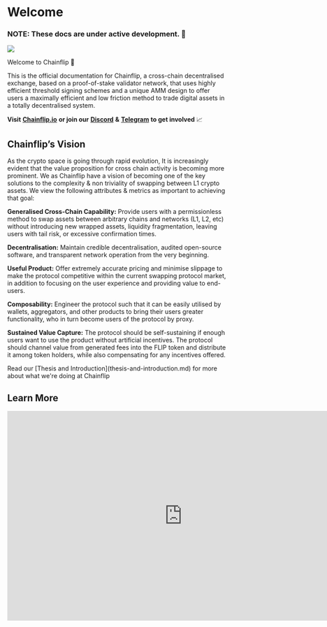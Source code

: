 
# Welcome

### NOTE: These docs are under active development. 🚧

![](/concepts/welcome.png)

Welcome to Chainflip 👋

<Callout type="info">
  This is the official documentation for Chainflip, a cross-chain decentralised
  exchange, based on a proof-of-stake validator network, that uses highly
  efficient threshold signing schemes and a unique AMM design to offer users a
  maximally efficient and low friction method to trade digital assets in a
  totally decentralised system.
</Callout>

**Visit** [**Chainflip.io**](https://chainflip.io/) **or join our** [**Discord**](https://discord.gg/45DjMFA3Fu) **&** [**Telegram**](https://t.me/chainflip_io_chat) **to get involved** 📈

## Chainflip’s Vision

As the crypto space is going through rapid evolution, It is increasingly evident that the value proposition for cross chain activity is becoming more prominent. We as Chainflip have a vision of becoming one of the key solutions to the complexity & non triviality of swapping between L1 crypto assets. We view the following attributes & metrics as important to achieving that goal:

**Generalised Cross-Chain Capability:** Provide users with a permissionless method to swap assets between arbitrary chains and networks (L1, L2, etc) without introducing new wrapped assets, liquidity fragmentation, leaving users with tail risk, or excessive confirmation times.

**Decentralisation:** Maintain credible decentralisation, audited open-source software, and transparent network operation from the very beginning.

**Useful Product:** Offer extremely accurate pricing and minimise slippage to make the protocol competitive within the current swapping protocol market, in addition to focusing on the user experience and providing value to end-users.

**Composability:** Engineer the protocol such that it can be easily utilised by wallets, aggregators, and other products to bring their users greater functionality, who in turn become users of the protocol by proxy.

**Sustained Value Capture:** The protocol should be self-sustaining if enough users want to use the product without artificial incentives. The protocol should channel value from generated fees into the FLIP token and distribute it among token holders, while also compensating for any incentives offered.

<Callout type="info">
  Read our [Thesis and Introduction](thesis-and-introduction.md) for more about
  what we're doing at Chainflip
</Callout>

## **Learn More**

<iframe
  width="800"
  height="480"
  src="https://youtube.com/embed/V1TG08BeYvQ"
  frameBorder="0"
  allow="autoplay; encrypted-media"
  allowFullScreen
  alt=""
/>

For further information on our Protocol Design and what we are building here at Chainflip Labs, please read below:

Read our [White paper](https://chainflip.io/whitepaper.pdf) 📑

Read our [Light paper](https://chainflip.io/lightpaper.pdf) 📄

We are also actively contributing to our community members through our blog. Here we post updates on our protocol design implementations as well as development updates from our CTO. Occasionally we also contribute to the wider crypto community with relevant write ups on the space.

[Chainflip Blog](https://blog.chainflip.io)

**Podcasts & Spaces**

- Delphi Podcast: [https://members.delphidigital.io/reports/simon-harman-exploring-chainflips-cross-chain-native-amm/](https://members.delphidigital.io/reports/simon-harman-exploring-chainflips-cross-chain-native-amm/)&#x20;
- Zoomer JD Interviews: [https://podcasts.apple.com/dk/podcast/zoomerjd-interviews-14-simon-harman/id1517044959?i=1000526213082](https://podcasts.apple.com/dk/podcast/zoomerjd-interviews-14-simon-harman/id1517044959?i=1000526213082)&#x20;
- Crypto Unstacked: [https://www.cryptounstacked.com/deep-dive-chainflip-how-to-design-for-frictionless-cryptocurrency-swaps/#play](https://www.cryptounstacked.com/deep-dive-chainflip-how-to-design-for-frictionless-cryptocurrency-swaps/#play)
- Where are we in the Market Cycle?: [https://twitter.com/i/spaces/1DXxyvOkvYdKM](https://twitter.com/i/spaces/1DXxyvOkvYdKM)

## Community

Join our vibrant community to help steer the initial direction and development of Chainflip:

[Discord](https://discord.gg/45DjMFA3Fu)\
[Telegram](https://t.me/chainflip_io_chat)\
[Twitter](https://twitter.com/chainflip)

For those that want to really want to showcase their support and become part of our active community, head on over to our [Flippy](https://blog.chainflip.io/flippy/) Collection, grab one and get it verified on our Discord.&#x20;

[Opensea](https://opensea.io/collection/flippy-five-thousand)

